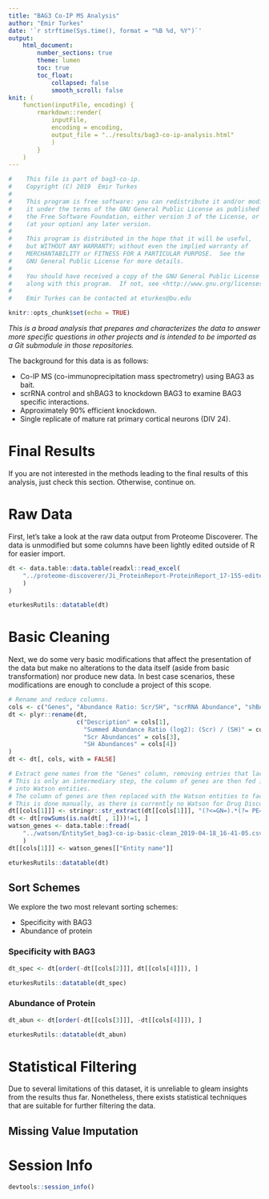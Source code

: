 ```yaml
---
title: "BAG3 Co-IP MS Analysis"
author: "Emir Turkes"
date: '`r strftime(Sys.time(), format = "%B %d, %Y")`'
output:
    html_document:
        number_sections: true
        theme: lumen
        toc: true
        toc_float:
            collapsed: false
            smooth_scroll: false
knit: (
    function(inputFile, encoding) {
        rmarkdown::render(
            inputFile,
            encoding = encoding,
            output_file = "../results/bag3-co-ip-analysis.html"
            )
        }
    )
---
```


```r
#    This file is part of bag3-co-ip.
#    Copyright (C) 2019  Emir Turkes
#
#    This program is free software: you can redistribute it and/or modify
#    it under the terms of the GNU General Public License as published by
#    the Free Software Foundation, either version 3 of the License, or
#    (at your option) any later version.
#
#    This program is distributed in the hope that it will be useful,
#    but WITHOUT ANY WARRANTY; without even the implied warranty of
#    MERCHANTABILITY or FITNESS FOR A PARTICULAR PURPOSE.  See the
#    GNU General Public License for more details.
#
#    You should have received a copy of the GNU General Public License
#    along with this program.  If not, see <http://www.gnu.org/licenses/>.
#
#    Emir Turkes can be contacted at eturkes@bu.edu
```

```r
knitr::opts_chunk$set(echo = TRUE)
```

*This is a broad analysis that prepares and characterizes the data to answer more specific questions in other projects and is intended to be imported as a Git submodule in those repositories.*

The background for this data is as follows:

- Co-IP MS (co-immunoprecipitation mass spectrometry) using BAG3 as bait.
- scrRNA control and shBAG3 to knockdown BAG3 to examine BAG3 specific interactions.
- Approximately 90% efficient knockdown.
- Single replicate of mature rat primary cortical neurons (DIV 24).

# Final Results

If you are not interested in the methods leading to the final results of this analysis, just check this section.
Otherwise, continue on.

# Raw Data

First, let's take a look at the raw data output from Proteome Discoverer. The data is unmodified but some columns have been lightly edited outside of R for easier import.

```r
dt <- data.table::data.table(readxl::read_excel(
    "../proteome-discoverer/Ji_ProteinReport-ProteinReport_17-155-edited.xlsx"
    )
)

eturkesRutils::datatable(dt)
```

# Basic Cleaning

Next, we do some very basic modifications that affect the presentation of the data but make no alterations to the data itself (aside from basic transformation) nor produce new data.
In best case scenarios, these modifications are enough to conclude a project of this scope.

```r
# Rename and reduce columns.
cols <- c("Genes", "Abundance Ratio: Scr/SH", "scrRNA Abundance", "shBAG3 Abundance")
dt <- plyr::rename(dt,
                   c("Description" = cols[1],
                     "Summed Abundance Ratio (log2): (Scr) / (SH)" = cols[2],
                     "Scr Abundances" = cols[3],
                     "SH Abundances" = cols[4])
)
dt <- dt[, cols, with = FALSE]

# Extract gene names from the "Genes" column, removing entries that lack a name.
# This is only an intermediary step, the column of genes are then fed into IBM Watson and converted
# into Watson entities.
# The column of genes are then replaced with the Watson entities to facilitate easy comparison.
# This is done manually, as there is currently no Watson for Drug Discovery API.
dt[[cols[1]]] <- stringr::str_extract(dt[[cols[1]]], "(?<=GN=).*(?= PE=)")
dt <- dt[rowSums(is.na(dt[ , 1]))!=1, ]
watson_genes <- data.table::fread(
    "../watson/EntitySet_bag3-co-ip-basic-clean_2019-04-18_16-41-05.csv"
    )
dt[[cols[1]]] <- watson_genes[["Entity name"]]

eturkesRutils::datatable(dt)
```

## Sort Schemes {.tabset}

We explore the two most relevant sorting schemes:

- Specificity with BAG3
- Abundance of protein

### Specificity with BAG3

```r
dt_spec <- dt[order(-dt[[cols[2]]], dt[[cols[4]]]), ]

eturkesRutils::datatable(dt_spec)
```

### Abundance of Protein

```r
dt_abun <- dt[order(-dt[[cols[3]]], -dt[[cols[4]]]), ]

eturkesRutils::datatable(dt_abun)
```

# Statistical Filtering

Due to several limitations of this dataset, it is unreliable to gleam insights from the results thus far.
Nonetheless, there exists statistical techniques that are suitable for further filtering the data.

## Missing Value Imputation



# Session Info

```r
devtools::session_info()
```
